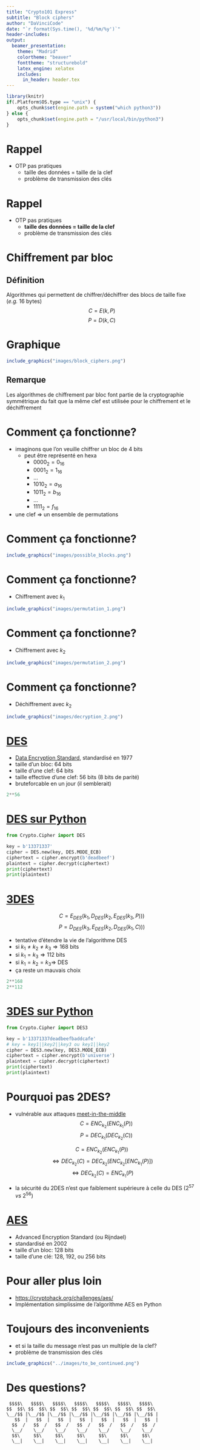 ```yaml
---
title: "Crypto101 Express"
subtitle: "Block ciphers"
author: "DaVinciCode"
date: "`r format(Sys.time(), '%d/%m/%y')`"
header-includes:
output:
  beamer_presentation:
    theme: "Madrid"
    colortheme: "beaver"
    fonttheme: "structurebold"
    latex_engine: xelatex
    includes:
      in_header: header.tex
---
```


```r
library(knitr)
if(.Platform$OS.type == "unix") {
	opts_chunk$set(engine.path = system("which python3"))
} else {
	opts_chunk$set(engine.path = "/usr/local/bin/python3")
}
```

# Rappel

- OTP pas pratiques
  - taille des données = taille de la clef
  - problème de transmission des clés

# Rappel

- OTP pas pratiques
  - **taille des données = taille de la clef**
  - problème de transmission des clés

# Chiffrement par bloc

## Définition

Algorithmes qui permettent de chiffrer/déchiffrer des blocs de taille fixe (_e.g._ 16 bytes)
$$C = E(k, P)$$
$$P = D(k, C)$$

# Graphique

```r
include_graphics("images/block_ciphers.png")
```

## Remarque

Les algorithmes de chiffrement par bloc font partie de la cryptographie symmétrique du fait que la même clef est utilisée pour le chiffrement et le déchiffrement

# Comment ça fonctionne?

- imaginons que l'on veuille chiffrer un bloc de 4 bits
  - peut être représenté en hexa
    - $0000_{2} = 0_{16}$
    - $0001_{2} = 1_{16}$
    - ...
    - $1010_{2} = a_{16}$
    - $1011_{2} = b_{16}$
    - ...
    - $1111_{2} = f_{16}$

- une clef $\Rightarrow$ un ensemble de permutations

# Comment ça fonctionne?

```r
include_graphics("images/possible_blocks.png")
```

# Comment ça fonctionne?

- Chiffrement avec $k_1$

```r
include_graphics("images/permutation_1.png")
```

# Comment ça fonctionne?

- Chiffrement avec $k_2$

```r
include_graphics("images/permutation_2.png")
```

# Comment ça fonctionne?

- Déchiffrement avec $k_2$

```r
include_graphics("images/decryption_2.png")
```

# [DES](https://en.wikipedia.org/wiki/Data_Encryption_Standard)

- [Data Encryption Standard](https://en.wikipedia.org/wiki/Data_Encryption_Standard), standardisé en 1977
- taille d'un bloc: 64 bits
- taille d'une clef: 64 bits
- taille effective d'une clef: 56 bits (8 bits de parité)
- bruteforcable en un jour (il semblerait)

```python
2**56
```

# [DES sur Python](https://pycryptodome.readthedocs.io/en/latest/src/cipher/des.html)

```python
from Crypto.Cipher import DES

key = b'13371337'
cipher = DES.new(key, DES.MODE_ECB)
ciphertext = cipher.encrypt(b'deadbeef')
plaintext = cipher.decrypt(ciphertext)
print(ciphertext)
print(plaintext)
```

# [3DES](https://en.wikipedia.org/wiki/Triple_DES)

$$C = E_{DES}(k_{1}, D_{DES}(k_{2}, E_{DES}(k_{3}, P)))$$
$$P = D_{DES}(k_{3}, E_{DES}(k_{2}, D_{DES}(k_{1}, C)))$$

- tentative d'étendre la vie de l'algorithme DES
- si $k_{1} \neq k_{2} \neq k_{3} \Rightarrow 168$ bits
- si $k_{1} = k_{3} \Rightarrow 112$ bits
- si $k_{1} = k_{2} = k_{3} \Rightarrow$ DES
- ça reste un mauvais choix

```python
2**168
2**112
```

# [3DES sur Python](https://pycryptodome.readthedocs.io/en/latest/src/cipher/des3.html)

```python
from Crypto.Cipher import DES3

key = b'13371337deadbeefbaddcafe'
# key = key1||key2||key3 ou key1||key2
cipher = DES3.new(key, DES3.MODE_ECB)
ciphertext = cipher.encrypt(b'universe')
plaintext = cipher.decrypt(ciphertext)
print(ciphertext)
print(plaintext)
```

# Pourquoi pas 2DES?

- vulnérable aux attaques [meet-in-the-middle](https://en.wikipedia.org/wiki/Meet-in-the-middle_attack)
$$C = \mathit{ENC}_{k_{2}}(\mathit{ENC}_{k_{1}}(P))$$
$$P = \mathit{DEC}_{k_{1}}(\mathit{DEC}_{k_{2}}(C))$$

$$C = \mathit{ENC}_{k_2}(\mathit{ENC}_{k_1}(P))$$
$$\iff \mathit{DEC}_{k_2}(C) = \mathit{DEC}_{k_2}(\mathit{ENC}_{k_2}[\mathit{ENC}_{k_1}(P)])$$
$$\iff \mathit{DEC}_{k_2}(C) = \mathit{ENC}_{k_1}(P)$$

- la sécurité du 2DES n'est que faiblement supérieure à celle du DES ($2^{57}$ _vs_ $2^{56}$)

# [AES](https://en.wikipedia.org/wiki/Advanced_Encryption_Standard)

- Advanced Encryption Standard (ou Rijndael)
- standardisé en 2002
- taille d'un bloc: 128 bits
- taille d'une clé: 128, 192, ou 256 bits

# Pour aller plus loin

- [https://cryptohack.org/challenges/aes/](https://cryptohack.org/challenges/aes/)
- Implémentation simplissime de l'algorithme AES en Python

# Toujours des inconvenients

- et si la taille du message n'est pas un multiple de la clef?
- problème de transmission des clés

```r
include_graphics("../images/to_be_continued.png")
```

# Des questions?

```
 $$$$\   $$$$\   $$$$\   $$$$\   $$$$\   $$$$\   $$$$\
$$  $$\ $$  $$\ $$  $$\ $$  $$\ $$  $$\ $$  $$\ $$  $$\
\__/$$ |\__/$$ |\__/$$ |\__/$$ |\__/$$ |\__/$$ |\__/$$ |
   $$  |   $$  |   $$  |   $$  |   $$  |   $$  |   $$  |
  $$  /   $$  /   $$  /   $$  /   $$  /   $$  /   $$  /
  \__/    \__/    \__/    \__/    \__/    \__/    \__/
  $$\     $$\     $$\     $$\     $$\     $$\     $$\
  \__|    \__|    \__|    \__|    \__|    \__|    \__|
```
